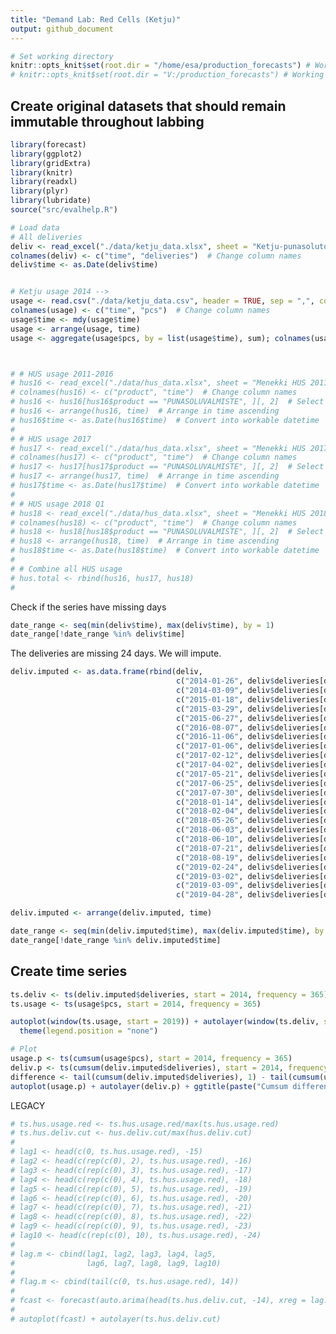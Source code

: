 ```yaml
---
title: "Demand Lab: Red Cells (Ketju)"
output: github_document
---
```


```r
# Set working directory
knitr::opts_knit$set(root.dir = "/home/esa/production_forecasts") # Working on Ubuntu
# knitr::opts_knit$set(root.dir = "V:/production_forecasts") # Working home
```

## Create original datasets that should remain immutable throughout labbing
```r
library(forecast)
library(ggplot2)
library(gridExtra)
library(knitr)
library(readxl)
library(plyr)
library(lubridate)
source("src/evalhelp.R")

# Load data
# All deliveries
deliv <- read_excel("./data/ketju_data.xlsx", sheet = "Ketju-punasolutoimitukset 2014-")[, c('Päivämäärä', 'Toimitukset')]
colnames(deliv) <- c("time", "deliveries")  # Change column names
deliv$time <- as.Date(deliv$time)


# Ketju usage 2014 -->
usage <- read.csv("./data/ketju_data.csv", header = TRUE, sep = ",", colClasses=c("NULL", "NULL", "NULL", "NULL", "NULL", "NULL", "NULL", "NULL", NA, "NULL", NA))
colnames(usage) <- c("time", "pcs")  # Change column names
usage$time <- mdy(usage$time)
usage <- arrange(usage, time)
usage <- aggregate(usage$pcs, by = list(usage$time), sum); colnames(usage) <- c("time", "pcs")



# # HUS usage 2011-2016
# hus16 <- read_excel("./data/hus_data.xlsx", sheet = "Menekki HUS 2011-2016")[, c('verituote_laatu', 'osastolle vientiaika')]
# colnames(hus16) <- c("product", "time")  # Change column names
# hus16 <- hus16[hus16$product == "PUNASOLUVALMISTE", ][, 2]  # Select only red cells and drop label column
# hus16 <- arrange(hus16, time)  # Arrange in time ascending
# hus16$time <- as.Date(hus16$time)  # Convert into workable datetime
# 
# # HUS usage 2017
# hus17 <- read_excel("./data/hus_data.xlsx", sheet = "Menekki HUS 2017")[, c('verituote_laatu', 'osastolle vientiaika')]
# colnames(hus17) <- c("product", "time")  # Change column names
# hus17 <- hus17[hus17$product == "PUNASOLUVALMISTE", ][, 2]  # Select only red cells and drop label column
# hus17 <- arrange(hus17, time)  # Arrange in time ascending
# hus17$time <- as.Date(hus17$time)  # Convert into workable datetime
# 
# # HUS usage 2018 Q1
# hus18 <- read_excel("./data/hus_data.xlsx", sheet = "Menekki HUS 2018 Q1")[, c('verituote_laatu', 'osastolle vientiaika')]
# colnames(hus18) <- c("product", "time")  # Change column names
# hus18 <- hus18[hus18$product == "PUNASOLUVALMISTE", ][, 2]  # Select only red cells and drop label column
# hus18 <- arrange(hus18, time)  # Arrange in time ascending
# hus18$time <- as.Date(hus18$time)  # Convert into workable datetime
# 
# # Combine all HUS usage
# hus.total <- rbind(hus16, hus17, hus18)
# 
```

Check if the series have missing days
```r
date_range <- seq(min(deliv$time), max(deliv$time), by = 1)
date_range[!date_range %in% deliv$time]
```

The deliveries are missing 24 days. We will impute.

```r
deliv.imputed <- as.data.frame(rbind(deliv,
                                     c("2014-01-26", deliv$deliveries[deliv$time == "2014-01-19"]),
                                     c("2014-03-09", deliv$deliveries[deliv$time == "2014-03-02"]),
                                     c("2015-01-18", deliv$deliveries[deliv$time == "2015-01-11"]),
                                     c("2015-03-29", deliv$deliveries[deliv$time == "2015-03-22"]),
                                     c("2015-06-27", deliv$deliveries[deliv$time == "2015-06-20"]),
                                     c("2016-08-07", deliv$deliveries[deliv$time == "2016-07-31"]),
                                     c("2016-11-06", deliv$deliveries[deliv$time == "2016-10-30"]),
                                     c("2017-01-06", deliv$deliveries[deliv$time == "2016-12-30"]),
                                     c("2017-02-12", deliv$deliveries[deliv$time == "2017-02-05"]),
                                     c("2017-04-02", deliv$deliveries[deliv$time == "2017-03-26"]),
                                     c("2017-05-21", deliv$deliveries[deliv$time == "2017-05-14"]),
                                     c("2017-06-25", deliv$deliveries[deliv$time == "2017-06-18"]),
                                     c("2017-07-30", deliv$deliveries[deliv$time == "2017-07-23"]),
                                     c("2018-01-14", deliv$deliveries[deliv$time == "2018-01-07"]),
                                     c("2018-02-04", deliv$deliveries[deliv$time == "2018-01-28"]),
                                     c("2018-05-26", deliv$deliveries[deliv$time == "2018-05-19"]),
                                     c("2018-06-03", deliv$deliveries[deliv$time == "2018-05-27"]),
                                     c("2018-06-10", deliv$deliveries[deliv$time == "2018-06-04"]),
                                     c("2018-07-21", deliv$deliveries[deliv$time == "2018-07-14"]),
                                     c("2018-08-19", deliv$deliveries[deliv$time == "2018-08-12"]),
                                     c("2019-02-24", deliv$deliveries[deliv$time == "2019-02-17"]),
                                     c("2019-03-02", deliv$deliveries[deliv$time == "2019-02-23"]),
                                     c("2019-03-09", deliv$deliveries[deliv$time == "2019-03-03"]),
                                     c("2019-04-28", deliv$deliveries[deliv$time == "2019-04-21"]))); colnames(deliv.imputed) <- c("time", "deliveries")

deliv.imputed <- arrange(deliv.imputed, time)
```


```r
date_range <- seq(min(deliv.imputed$time), max(deliv.imputed$time), by = 1)
date_range[!date_range %in% deliv.imputed$time]
```


## Create time series
```r
ts.deliv <- ts(deliv.imputed$deliveries, start = 2014, frequency = 365)
ts.usage <- ts(usage$pcs, start = 2014, frequency = 365)
```


```r
autoplot(window(ts.usage, start = 2019)) + autolayer(window(ts.deliv, start = 2019)) + ggtitle("Ketju-menekki vs. Ketju-toimitukset 2019") +
  theme(legend.position = "none")
```


```r
# Plot
usage.p <- ts(cumsum(usage$pcs), start = 2014, frequency = 365)
deliv.p <- ts(cumsum(deliv.imputed$deliveries), start = 2014, frequency = 365)
difference <- tail(cumsum(deliv.imputed$deliveries), 1) - tail(cumsum(usage$pcs), 1)
autoplot(usage.p) + autolayer(deliv.p) + ggtitle(paste("Cumsum difference at end of series: ", difference))
```

LEGACY
```r
# ts.hus.usage.red <- ts.hus.usage.red/max(ts.hus.usage.red)
# ts.hus.deliv.cut <- hus.deliv.cut/max(hus.deliv.cut)
# 
# lag1 <- head(c(0, ts.hus.usage.red), -15)
# lag2 <- head(c(rep(c(0), 2), ts.hus.usage.red), -16)
# lag3 <- head(c(rep(c(0), 3), ts.hus.usage.red), -17)
# lag4 <- head(c(rep(c(0), 4), ts.hus.usage.red), -18)
# lag5 <- head(c(rep(c(0), 5), ts.hus.usage.red), -19)
# lag6 <- head(c(rep(c(0), 6), ts.hus.usage.red), -20)
# lag7 <- head(c(rep(c(0), 7), ts.hus.usage.red), -21)
# lag8 <- head(c(rep(c(0), 8), ts.hus.usage.red), -22)
# lag9 <- head(c(rep(c(0), 9), ts.hus.usage.red), -23)
# lag10 <- head(c(rep(c(0), 10), ts.hus.usage.red), -24)
# 
# lag.m <- cbind(lag1, lag2, lag3, lag4, lag5,
#                lag6, lag7, lag8, lag9, lag10)
# 
# flag.m <- cbind(tail(c(0, ts.hus.usage.red), 14))
# 
# fcast <- forecast(auto.arima(head(ts.hus.deliv.cut, -14), xreg = lag.m), xreg = head(lag.m, 14), h = 14)
# 
# autoplot(fcast) + autolayer(ts.hus.deliv.cut)
```